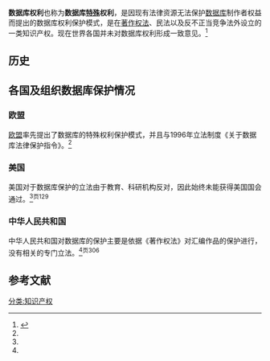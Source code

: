 {{NoteTA|G1=IT}}
{{legal}}
{{知识产权}}
'''数据库权利'''也称为'''数据库[[特殊|特殊]]权利'''，是因现有法律资源无法保护[[数据库|数据库]]制作者权益而提出的数据库权利保护模式，是在[[著作权法|著作权法]]、民法以及反不正当竞争法外设立的一类知识产权。现在世界各国并未对数据库权利形成一致意见。<ref name=book>{{Cite book | author = 李扬 | title = 数据库法律保护研究 | location =北京 | publisher =  中国政法大学出版社| date = 2004年 | pages = 166 |ISBN = 9787562023906 | accessdate = 2013年5月2日 | url =  | language= zh-hans| quote =  }}</ref>

==历史==

==各国及组织数据库保护情况==
===欧盟===
[[欧盟|欧盟]]率先提出了数据库的特殊权利保护模式，并且与1996年立法制度《关于数据库法律保护指令》。<ref name=book/>

===美国===
美国对于数据库保护的立法由于教育、科研机构反对，因此始终未能获得美国国会通过。<ref name=book/><sup>页129</sup>

===中华人民共和国===
中华人民共和国对数据库的保护主要是依据《著作权法》对汇编作品的保护进行，没有相关的专门立法。<ref name=book/><sup>页306</sup>

==参考文献==
{{reflist}}

{{法律小作品}}
[[分类:知识产权|分类:知识产权]]
